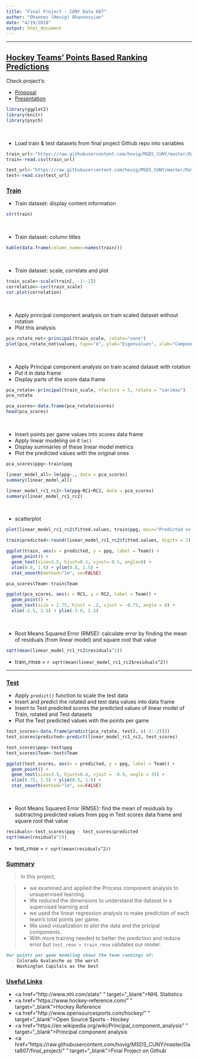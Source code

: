 ```yaml
---
title: "Final Project - CUNY Data 607"
author: "Ohannes (Hovig) Ohannessian"
date: "4/19/2018"
output: html_document
---
```

<hr>
## <u>Hockey Teams' Points Based Ranking Predictions</u>

Check project's: 

* [Proposal](http://rpubs.com/hovig613/383339)
* [Presentation](http://rpubs.com/hovig613)

 	
```r
library(ggplot2) 
library(knitr)
library(psych) 
```

<br><div class="alert alert-info">
* Load train & test datasets from final project Github repo into variables
</div>

```r
train_url<-"https://raw.githubusercontent.com/hovig/MSDS_CUNY/master/Data607/final_project/datasets/final_project_train.csv"
train<-read.csv(train_url)

test_url<-"https://raw.githubusercontent.com/hovig/MSDS_CUNY/master/Data607/final_project/datasets/final_project_test.csv"
test<-read.csv(test_url)
```

### <u>Train</u>

<div class="alert alert-info">
* Train dataset: display content information
</div>

```r
str(train)
```

<br><div class="alert alert-info">
* Train dataset: column titles
</div>

```r
kable(data.frame(column_names=names(train)))
```

<br><div class="alert alert-info">
* Train dataset: scale, correlate and plot
</div>

```r
train_scale<-scale(train[, -1:-2])
correlation<-cor(train_scale)
cor.plot(correlation)
```

<br><div class="alert alert-info">
* Apply principal component analysis on train scaled dataset without rotation 
* Plot this analysis
</div>

```r
pca_rotate_not<-principal(train_scale, rotate="none")
plot(pca_rotate_not$values, type="b", ylab="Eigenvalues", xlab="Component")
```

<br><div class="alert alert-info">
* Apply Principal component analysis on train scaled dataset with rotation 
* Put it in data frame
* Display parts of the score data frame
</div>

```r
pca_rotate<-principal(train_scale, nfactors = 5, rotate = "varimax")
pca_rotate

pca_scores<-data.frame(pca_rotate$scores)
head(pca_scores)
```

<br><div class="alert alert-info">
* Insert points per game values into scores data frame 
* Apply linear modeling on it `lm()`
* Display summaries of these linear model metrics
* Plot the predicted values with the original ones
</div>

```r
pca_scores$ppg<-train$ppg

linear_model_all<-lm(ppg~., data = pca_scores)
summary(linear_model_all)

linear_model_rc1_rc2<-lm(ppg~RC1+RC2, data = pca_scores)
summary(linear_model_rc1_rc2)
```

<br><div class="alert alert-info">
* scatterplot
</div>

```r
plot(linear_model_rc1_rc2$fitted.values, train$ppg, main="Predicted vs. Original", xlab="Predicted",ylab="Original")

train$predicted<-round(linear_model_rc1_rc2$fitted.values, digits = 2)

ggplot(train, aes(x = predicted, y = ppg, label = Team)) + 
  geom_point() + 
  geom_text(size=3.5, hjust=0.1, vjust=-0.5, angle=0) + 
  xlim(0.8, 1.4) + ylim(0.8, 1.5) +
  stat_smooth(method="lm", se=FALSE)

pca_scores$Team<-train$Team

ggplot(pca_scores, aes(x = RC1, y = RC2, label = Team)) + 
  geom_point() +
  geom_text(size = 2.75, hjust = .2, vjust = -0.75, angle = 0) +
  xlim(-2.5, 2.5) + ylim(-3.0, 2.5)
```

<br><div class="alert alert-info">
* Root Means Squared Error (RMSE): calculate error by finding the mean of residuals (from linear model) and square root that value
</div>

```r
sqrt(mean(linear_model_rc1_rc2$residuals^2))
```

<div class="alert alert-info">
* train_rmse = `r sqrt(mean(linear_model_rc1_rc2$residuals^2))` 
</div>
<hr>

### <u>Test</u>

<div class="alert alert-info">
* Apply `predict()` function to scale the test data
* Insert and predict the rotated and test data values into data frame 
* Insert to Test predicted scores the predicted values of linear model of Train, rotated and Test datasets
* Plot the Test predicted values with the points per game
</div>

```r
test_scores<-data.frame(predict(pca_rotate, test[, c(-1:-2)]))
test_scores$predicted<-predict(linear_model_rc1_rc2, test_scores)

test_scores$ppg<-test$ppg
test_scores$Team<-test$Team

ggplot(test_scores, aes(x = predicted, y = ppg, label = Team)) + 
  geom_point() + 
  geom_text(size=3.5, hjust=0.4, vjust = -0.9, angle = 35) + 
  xlim(0.75, 1.5) + ylim(0.5, 1.6) +
  stat_smooth(method="lm", se=FALSE)
```

<br><div class="alert alert-info">
* Root Means Squared Error (RMSE): find the mean of residuals by subtracting predicted values from ppg in Test scores data frame and square root that value
</div>

```r
residuals<-test_scores$ppg - test_scores$predicted
sqrt(mean(residuals^2))
```

<div class="alert alert-info">
* test_rmse = `r sqrt(mean(residuals^2))` 
</div>

### <u>Summary</u>
<div class="alert alert-info">
> In this project, 

> * we examined and applied the Process component analysis to unsupervised learning. 
> * We reduced the dimensions to understand the dataset in a supervised learning and 
> * we used the linear regression analysis to make prediction of each team's total points per game.
> * We used visualization to plot the data and the pricipal components.
> * With more training needed to better the prediction and reduce error but `test_rmse > train_rmse` validates our model.
```markdown
Our points per game modeling shows the team rankings of:
  - Colorado Avalanche as the worst  
  - Washington Capitals as the best
```
</div>

### <u>Useful Links</u>

* <a href="http://www.nhl.com/stats" " target="_blank">NHL Statistics</a>
* <a href="https://www.hockey-reference.com/" " target="_blank">Hockey Reference</a>
* <a href="http://www.opensourcesports.com/hockey/" " target="_blank">Open Source Sports - Hockey</a>
* <a href="https://en.wikipedia.org/wiki/Principal_component_analysis" " target="_blank">Principal component analysis</a>
* <a href="https://raw.githubusercontent.com/hovig/MSDS_CUNY/master/Data607/final_project/" " target="_blank">Final Project on Github</a><br>





